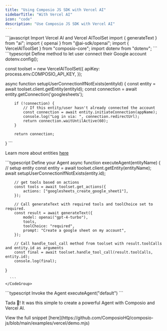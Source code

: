 ```yaml
---
title: "Using Composio JS SDK with Vercel AI"
sidebarTitle: "With Vercel AI"
icon: "code"
description: "Use Composio JS SDK with Vercel AI"
---
```


<Steps>
<Step title="Import Dependencies">
 <CodeGroup>
      ```javascript Import Vercel AI and Vercel AIToolSet
import { generateText } from "ai";
import { openai } from "@ai-sdk/openai";
import { VercelAIToolSet } from "composio-core";
import dotenv from "dotenv";
      ```
    </CodeGroup>
</Step>
<Step title="Define method to let user connect their Google account">

 <CodeGroup>
      ```typescript Define method to let user connect their Google account
dotenv.config();

const toolset = new VercelAIToolSet({
        apiKey: process.env.COMPOSIO_API_KEY,
});

async function setupUserConnectionIfNotExists(entityId) {
        const entity = await toolset.client.getEntity(entityId);
        const connection = await entity.getConnection('googlesheets');

        if (!connection) {
            // If this entity/user hasn't already connected the account
            const connection = await entity.initiateConnection(appName);
            console.log("Log in via: ", connection.redirectUrl);
            return connection.waitUntilActive(60);
        }

        return connection;
}
      ```
    </CodeGroup>

Learn more about entities [here](introduction/foundations/components/entity/entity-guide)

</Step>

<Step title="Setup Agent with Vercel AI">

<CodeGroup>
      ```typescript Define your Agent
async function executeAgent(entityName) {
        // setup entity
        const entity = await toolset.client.getEntity(entityName);
        await setupUserConnectionIfNotExists(entity.id);

        // get tools based on actions
        const tools = await toolset.get_actions({
            actions: ["googlesheets_create_google_sheet1"],
        });

        // Call generateText with required tools and toolChoice set to required.
        const result = await generateText({
            model: openai("gpt-4-turbo"),
            tools,
            toolChoice: "required",
            prompt: "Create a google sheet on my account",
        });

        // Call handle_tool_call method from toolset with result.toolCalls and entity.id as arguments
        const final = await toolset.handle_tool_call(result.toolCalls, entity.id);
        console.log(final);
}

      ```
    </CodeGroup>

</Step>

<Step title="Invoke Your Agent">

<CodeGroup>
      ```typescript  Invoke the Agent
      executeAgent("default")
      ```
    </CodeGroup>

Tada 🎉! It was this simple to create a powerful Agent with Composio and Vercel AI.
</Step>

<Step title="Complete code snippet">
View the full snippet [here](https://github.com/ComposioHQ/composio-js/blob/main/examples/vercel/demo.mjs)
</Step>
</Steps>


